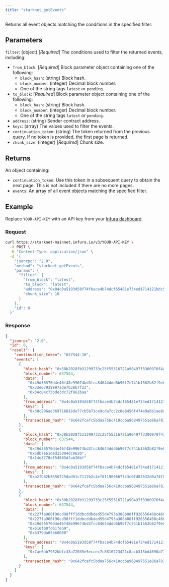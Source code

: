 ```yaml
---
title: "starknet_getEvents"
---
```



Returns all event objects matching the conditions in the specified filter.

## Parameters

`filter`: (object) [*Required*] The conditions used to filter the returned events, including:
  - `from_block`: [*Required*] Block parameter object containing one of the following:
    - `block_hash`: (string) Block hash.
    - `block_number`: (integer) Decimal block number.
    - One of the string tags `latest` or `pending`.
  - `to_block`: [*Required*] Block parameter object containing one of the following:
    - `block_hash`: (string) Block hash.
    - `block_number`: (integer) Decimal block number.
    - One of the string tags `latest` or `pending`.
  - `address`: (string) Sender contract address.
  - `keys`: (array) The values used to filter the events.
  - `continuation_token`: (string) The token returned from the previous query.
    If no token is provided, the first page is returned.
  - `chunk_size`: (integer) [*Required*] Chunk size.

## Returns

An object containing:

- `continuation_token`: Use this token in a subsequent query to obtain the next page.
  This is not included if there are no more pages.
- `events`: An array of all event objects matching the specified filter.

## Example

Replace `YOUR-API-KEY` with an API key from your [Infura dashboard](https://infura.io/dashboard).

### Request

<Tabs>
<TabItem value="cURL">

```bash
curl https://starknet-mainnet.infura.io/v3/YOUR-API-KEY \
  -X POST \
  -H "Content-Type: application/json" \
  -d '{
    "jsonrpc": "2.0",
    "method": "starknet_getEvents",
    "params": {
      "filter": {
        "from_block": "latest",
        "to_block": "latest",
        "address": "0x04c0a5193d58f74fbace4b74dcf65481e734ed1714121bdc571da345540efa05",
        "chunk_size": 10
      }
    },
    "id": 0
  }'
```

</TabItem>
</Tabs>

### Response

<Tabs>
<TabItem value="JSON">

```json
{
  "jsonrpc": "2.0",
  "id": 0,
  "result": {
    "continuation_token": "637544-10",
    "events": [
      {
        "block_hash": "0x38b2028fb31299733c25f55316721a90497f3300970f4a69b8774fe4d8cb600",
        "block_number": 637544,
        "data": [
          "0x49d36570d4e46f48e99674bd3fcc84644ddd6b96f7c741b1562b82f9e004dc7",
          "0x33e67938997ade7b38b7f23",
          "0x34c84c75bde3dc72f961baa"
        ],
        "from_address": "0x4c0a5193d58f74fbace4b74dcf65481e734ed1714121bdc571da345540efa05",
        "keys": [
          "0x30c296ae369716818de77cb5b71ce9cda7cc2c0e8456f474e0abb1ae8d017da"
        ],
        "transaction_hash": "0x642fcafc5bdaa756c410cc6a968497551e86a783a5f21ea34c0f9214c2240af"
      },
      {
        "block_hash": "0x38b2028fb31299733c25f55316721a90497f3300970f4a69b8774fe4d8cb600",
        "block_number": 637544,
        "data": [
          "0x49d36570d4e46f48e99674bd3fcc84644ddd6b96f7c741b1562b82f9e004dc7",
          "0x6db7e61ded25004dc0620",
          "0x14e3778ef54505dfab26bf"
        ],
        "from_address": "0x4c0a5193d58f74fbace4b74dcf65481e734ed1714121bdc571da345540efa05",
        "keys": [
          "0xa2fb82b5656725dad81c7112b2c4ef0119096677c3c0fd82632d0a74f07666"
        ],
        "transaction_hash": "0x642fcafc5bdaa756c410cc6a968497551e86a783a5f21ea34c0f9214c2240af"
      },
      {
        "block_hash": "0x38b2028fb31299733c25f55316721a90497f3300970f4a69b8774fe4d8cb600",
        "block_number": 637544,
        "data": [
          "0x227fa960f90cd98fff1ddbcddbded55d4793a308b08ff920556408c466c5c64",
          "0x227fa960f90cd98fff1ddbcddbded55d4793a308b08ff920556408c466c5c64",
          "0x49d36570d4e46f48e99674bd3fcc84644ddd6b96f7c741b1562b82f9e004dc7",
          "0x616f08fd61feb9",
          "0x6379da05b60000"
        ],
        "from_address": "0x4c0a5193d58f74fbace4b74dcf65481e734ed1714121bdc571da345540efa05",
        "keys": [
          "0x7ae0ab7952bbfc33a72035e5eccec7c8816723421c0acb315bd4690a71d46e"
        ],
        "transaction_hash": "0x642fcafc5bdaa756c410cc6a968497551e86a783a5f21ea34c0f9214c2240af"
      }
    ]
  }
}
```

</TabItem>
</Tabs>
